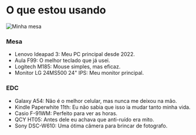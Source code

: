 
<div className="prose prose-neutral leading-normal dark:prose-invert prose-headings:mb-2 prose-img:m-auto prose-img:rounded-sm prose-hr:my-8 prose-hr:bg-neutral-800 prose-hr:h-px prose-hr:border-0 prose-a:text-rose-400 prose-a:no-underline prose-a:hover:underline prose-headings:mt-2 prose-h3:text-rose-400 prose-h3:mb-2 prose-h3:text-base prose-h3:font-bold">

<h1 className="text-2xl font-medium">O que estou usando</h1>

![Minha mesa](/assets/uses/mesa.webp)

### Mesa

- Lenovo Ideapad 3: Meu PC principal desde 2022.
- Aula F99: O melhor teclado que já usei.
- Logitech M185: Mouse simples, mas eficaz.
- Monitor LG 24MS500 24" IPS: Meu monitor principal.

### EDC

- Galaxy A54: Não é o melhor celular, mas nunca me deixou na mão.
- Kindle Paperwhite 11th: Eu não sabia que isso ia mudar tanto minha vida.
- Casio F-91WM: Perfeito para ver as horas.
- QCY HT05: Antes dele eu achava que anti-ruído era mito.
- Sony DSC-W610: Uma ótima câmera para brincar de fotografo.

</div>

<UsesList />

<AboutComponent />
